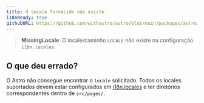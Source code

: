 ```yaml
---
title: O locale fornecido não existe.
i18nReady: true
githubURL: https://github.com/withastro/astro/blob/main/packages/astro/src/core/errors/errors-data.ts
---
```


> **MissingLocale**: O locale/caminho `LOCALE` não existe na configuração `i18n.locales`.

## O que deu errado?
O Astro não consegue encontrar o `locale` solicitado. Todos os locales suportados devem estar configurados em [i18n.locales](/pt-br/reference/configuration-reference/#i18nlocales) e ter diretórios correspondentes dentro de `src/pages/`.

